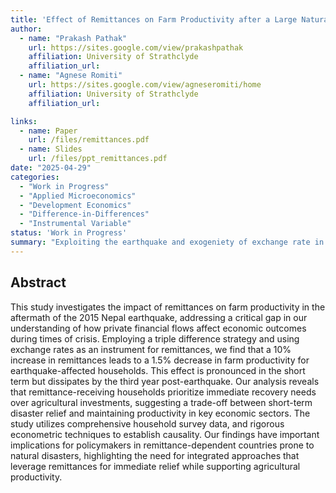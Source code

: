 ```yaml
---
title: 'Effect of Remittances on Farm Productivity after a Large Natural Disaster'
author:
  - name: "Prakash Pathak"
    url: https://sites.google.com/view/prakashpathak
    affiliation: University of Strathclyde
    affiliation_url: 
  - name: "Agnese Romiti"
    url: https://sites.google.com/view/agneseromiti/home
    affiliation: University of Strathclyde
    affiliation_url: 

links:
  - name: Paper
    url: /files/remittances.pdf
  - name: Slides
    url: /files/ppt_remittances.pdf
date: "2025-04-29"
categories:
  - "Work in Progress"
  - "Applied Microeconomics"
  - "Development Economics"
  - "Difference-in-Differences"
  - "Instrumental Variable"
status: 'Work in Progress'
summary: "Exploiting the earthquake and exogeniety of exchange rate in Nepal, I evaluate the impact of remittances on farm productivity after a natural disaster."
---
```


## Abstract

This study investigates the impact of remittances on farm productivity in the aftermath of the 2015 Nepal 
earthquake, addressing a critical gap in our understanding of how private financial flows affect economic outcomes
     during times of crisis. Employing a triple difference strategy and using exchange rates as an instrument for 
     remittances, we find that a 10\% increase in remittances leads to a 1.5\% decrease in farm productivity 
     for earthquake-affected households. This effect is pronounced in the short term but dissipates by the third 
     year post-earthquake. Our analysis reveals that remittance-receiving households prioritize immediate recovery 
     needs over agricultural investments, suggesting a trade-off between short-term disaster relief and maintaining 
     productivity in key economic sectors. The study utilizes comprehensive household survey data, and rigorous 
     econometric techniques to establish causality. Our findings 
     have important implications for policymakers in remittance-dependent countries prone to natural disasters, 
     highlighting the need for integrated approaches that leverage remittances for immediate relief while supporting
      agricultural productivity.




